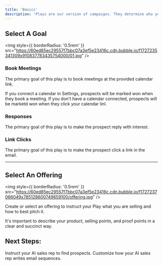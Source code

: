 ```yaml
---
title: 'Basics'
description: 'Plays are our version of campaigns. They determine who you are selling to, what you are selling, and how to approach selling it.'
---
```


## Select A Goal

<img
  style={{ borderRadius: '0.5rem' }}
  src="https://60ed85ec29557f7bbc07a3ef5e23416c.cdn.bubble.io/f1727235341309x910837783435754000/01.jpg"
/>

### Book Meetings

The primary goal of this play is to book meetings at the provided calendar link.

If you connect a calendar in Settings, prospects will be marked won when they book a meeting. If you don't have a calendar connected, prospects will be marketd won when they click your calendar linl.


### Responses

The primary goal of this play is to make the prospect reply with interest.


### Link Clicks

The primary goal of this play is to make the prospect click a link in the email.



----


## Select An Offering

<img
  style={{ borderRadius: '0.5rem' }}
  src="https://60ed85ec29557f7bbc07a3ef5e23416c.cdn.bubble.io/f1727237066049x785128600749659100/offering.jpg"
/>

Create or select an offering to instruct your Play what you are selling and how to best pitch it.

It's important to describe your product, selling points, and proof points in a clear and succinct way.


## Next Steps:

<CardGroup cols={2}>
  <Card
    title="Prospecting"
    icon="magnifying-glass"
    href="/mailboxes/prospecting"
  >
    Instruct your AI sales rep to find prospects.
  </Card>
  <Card
    title="Outreach"
    icon="pen"
    href="/plays/outreach"
  >
    Customize how your AI sales rep writes email sequences.
  </Card>
</CardGroup>
